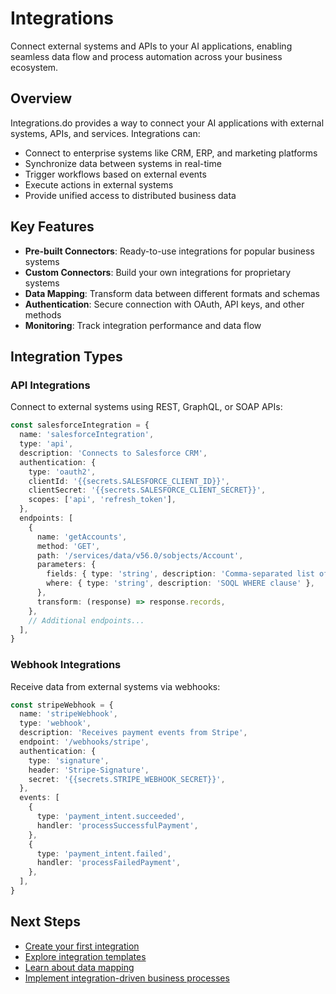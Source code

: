 # Integrations

Connect external systems and APIs to your AI applications, enabling seamless data flow and process automation across your business ecosystem.

## Overview

Integrations.do provides a way to connect your AI applications with external systems, APIs, and services. Integrations can:

- Connect to enterprise systems like CRM, ERP, and marketing platforms
- Synchronize data between systems in real-time
- Trigger workflows based on external events
- Execute actions in external systems
- Provide unified access to distributed business data

## Key Features

- **Pre-built Connectors**: Ready-to-use integrations for popular business systems
- **Custom Connectors**: Build your own integrations for proprietary systems
- **Data Mapping**: Transform data between different formats and schemas
- **Authentication**: Secure connection with OAuth, API keys, and other methods
- **Monitoring**: Track integration performance and data flow

## Integration Types

### API Integrations

Connect to external systems using REST, GraphQL, or SOAP APIs:

```typescript
const salesforceIntegration = {
  name: 'salesforceIntegration',
  type: 'api',
  description: 'Connects to Salesforce CRM',
  authentication: {
    type: 'oauth2',
    clientId: '{{secrets.SALESFORCE_CLIENT_ID}}',
    clientSecret: '{{secrets.SALESFORCE_CLIENT_SECRET}}',
    scopes: ['api', 'refresh_token'],
  },
  endpoints: [
    {
      name: 'getAccounts',
      method: 'GET',
      path: '/services/data/v56.0/sobjects/Account',
      parameters: {
        fields: { type: 'string', description: 'Comma-separated list of fields' },
        where: { type: 'string', description: 'SOQL WHERE clause' },
      },
      transform: (response) => response.records,
    },
    // Additional endpoints...
  ],
}
```

### Webhook Integrations

Receive data from external systems via webhooks:

```typescript
const stripeWebhook = {
  name: 'stripeWebhook',
  type: 'webhook',
  description: 'Receives payment events from Stripe',
  endpoint: '/webhooks/stripe',
  authentication: {
    type: 'signature',
    header: 'Stripe-Signature',
    secret: '{{secrets.STRIPE_WEBHOOK_SECRET}}',
  },
  events: [
    {
      type: 'payment_intent.succeeded',
      handler: 'processSuccessfulPayment',
    },
    {
      type: 'payment_intent.failed',
      handler: 'processFailedPayment',
    },
  ],
}
```

## Next Steps

- [Create your first integration](/integrations/create)
- [Explore integration templates](/integrations/templates)
- [Learn about data mapping](/integrations/data-mapping)
- [Implement integration-driven business processes](/integrations/business-processes)
